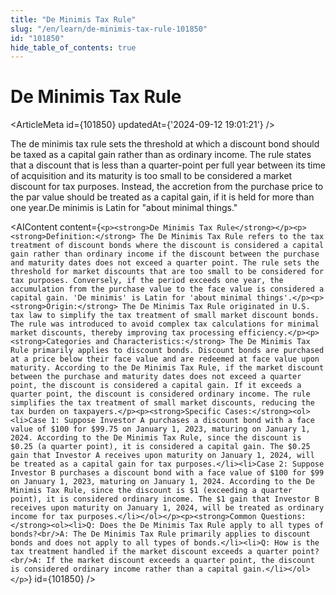 ```yaml
---
title: "De Minimis Tax Rule"
slug: "/en/learn/de-minimis-tax-rule-101850"
id: "101850"
hide_table_of_contents: true
---
```



# De Minimis Tax Rule

<ArticleMeta id={101850} updatedAt={'2024-09-12 19:01:21'} />
<div className='border-solid border-b border-t-0 my-4 border-[var(--ifm-color-gray-300)]' />

The de minimis tax rule sets the threshold at which a discount bond should be taxed as a capital gain rather than as ordinary income. The rule states that a discount that is less than a quarter-point per full year between its time of acquisition and its maturity is too small to be considered a market discount for tax purposes. Instead, the accretion from the purchase price to the par value should be treated as a capital gain, if it is held for more than one year.De minimis is Latin for "about minimal things."

<AIContent content={`<p><strong>De Minimis Tax Rule</strong></p><p><strong>Definition:</strong> The De Minimis Tax Rule refers to the tax treatment of discount bonds where the discount is considered a capital gain rather than ordinary income if the discount between the purchase and maturity dates does not exceed a quarter point. The rule sets the threshold for market discounts that are too small to be considered for tax purposes. Conversely, if the period exceeds one year, the accumulation from the purchase value to the face value is considered a capital gain. 'De minimis' is Latin for 'about minimal things'.</p><p><strong>Origin:</strong> The De Minimis Tax Rule originated in U.S. tax law to simplify the tax treatment of small market discount bonds. The rule was introduced to avoid complex tax calculations for minimal market discounts, thereby improving tax processing efficiency.</p><p><strong>Categories and Characteristics:</strong> The De Minimis Tax Rule primarily applies to discount bonds. Discount bonds are purchased at a price below their face value and are redeemed at face value upon maturity. According to the De Minimis Tax Rule, if the market discount between the purchase and maturity dates does not exceed a quarter point, the discount is considered a capital gain. If it exceeds a quarter point, the discount is considered ordinary income. The rule simplifies the tax treatment of small market discounts, reducing the tax burden on taxpayers.</p><p><strong>Specific Cases:</strong><ol><li>Case 1: Suppose Investor A purchases a discount bond with a face value of $100 for $99.75 on January 1, 2023, maturing on January 1, 2024. According to the De Minimis Tax Rule, since the discount is $0.25 (a quarter point), it is considered a capital gain. The $0.25 gain that Investor A receives upon maturity on January 1, 2024, will be treated as a capital gain for tax purposes.</li><li>Case 2: Suppose Investor B purchases a discount bond with a face value of $100 for $99 on January 1, 2023, maturing on January 1, 2024. According to the De Minimis Tax Rule, since the discount is $1 (exceeding a quarter point), it is considered ordinary income. The $1 gain that Investor B receives upon maturity on January 1, 2024, will be treated as ordinary income for tax purposes.</li></ol></p><p><strong>Common Questions:</strong><ol><li>Q: Does the De Minimis Tax Rule apply to all types of bonds?<br/>A: The De Minimis Tax Rule primarily applies to discount bonds and does not apply to all types of bonds.</li><li>Q: How is the tax treatment handled if the market discount exceeds a quarter point?<br/>A: If the market discount exceeds a quarter point, the discount is considered ordinary income rather than a capital gain.</li></ol></p>`} id={101850} />
